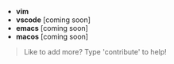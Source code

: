 - **vim**
- **vscode** [coming soon]
- **emacs** [coming soon]
- **macos** [coming soon]

> Like to add more? Type 'contribute' to help!